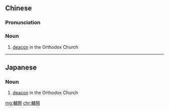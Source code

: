 {{also|辅祭}}
==Chinese==
{{zh-forms|s=辅祭}}

===Pronunciation===
{{zh-pron
|m=fǔjì
|cat=n
}}

===Noun===
{{zh-noun}}

# [[deacon]] in the Orthodox Church

----

==Japanese==
{{ja-kanjitab|ほ|さい|yomi=on}}

===Noun===
{{ja-noun|ほさい}}

# [[deacon]] in the Orthodox Church

[[mg:輔祭]]
[[chr:輔祭]]